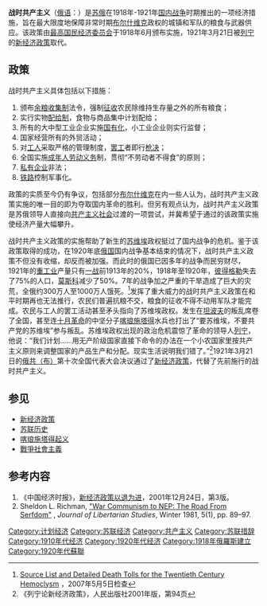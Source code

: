'''战时共产主义'''（[[俄语|俄语]]：'''{{lang|ru|Военный коммунизм}}'''）是[[苏俄|苏俄]]在1918年-1921年[[苏俄国内战争|国内战争]]时期推出的一项经济措施，旨在最大限度地保障非常时期[[布尔什维克|布尔什维克]]政权的城镇和军队的粮食与武器供应。该政策由[[最高国民经济委员会|最高国民经济委员会]]于1918年6月颁布实施，1921年3月21日被[[列宁|列宁]]的[[新经济政策|新经济政策]]取代。

==政策==
战时共产主义具体包括以下措施：
# 颁布[[余粮收集制|余粮收集制]]法令，强制[[征收|征收]]农民除维持生存量之外的所有粮食；
# 实行实物[[配给制|配给制]]，食物与商品集中计划配给；
# 所有的大中型工业企业实施[[国有化|国有化]]，小工业企业则实行监督；
# 国家经营所有的外贸活动；
# 对[[工人|工人]]采取严格的管理制度，[[罢工|罢工]]者即行[[枪毙|枪决]]；
# 全国实施[[成年人|成年人]][[劳动|劳动]][[义务|义务]]制，贯彻“不劳动者不得食”的原则；
# [[私有企业|私有企业]]非法；
# [[铁路|铁路]]控制军事化。

政策的实质至今仍有争议，包括部分[[布尔什维克|布尔什维克]]在内一些人认为，战时共产主义政策实施的唯一目的即为夺取国内革命的胜利。但另有观点认为，战时共产主义政策是苏俄领导人直接向[[共产主义社会|共产主义社会]]过渡的一项尝试，并冀希望于通过的该政策实施使经济产量大幅攀升。

战时共产主义政策的实施帮助了新生的[[苏维埃|苏维埃]]政权挺过了国内战争的危机。鉴于该政策取得的成功，在1920年底[[俄国|俄国]]国内战争基本结束的情况下，战时共产主义政策不但没有收缩，却反而被加强。而此时的俄国已因多年的战争而民穷财尽，1921年的[[重工业|重工业]]产量只有[[一战|一战]]前1913年的20%，1918年至1920年，[[彼得格勒|彼得格勒]]失去了75%的人口，[[莫斯科|莫斯科]]减少了50%。7年的战争加之严重的干旱造成了巨大的灾荒，全俄约300万人至1000万人饿死。<ref>[http://users.erols.com/mwhite28/warstat1.htm#Russian Source List and Detailed Death Tolls for the Twentieth Century Hemoclysm] {{Wayback|url=http://users.erols.com/mwhite28/warstat1.htm#Russian |date=20181224170723 }}，2007年5月5日检查</ref>发挥了重大威力的战时共产主义政策在和平时期再也无法推行，农民们普遍抗粮不交，粮食的征收不得不动用军队才能完成。农民与工人的罢工活动甚至矛头指向了苏维埃政权。发生在[[坦波夫|坦波夫]]的叛乱席卷了全国，甚至连[[十月革命|十月革命]]的中坚分子[[喀琅施塔得|喀琅施塔得]]水兵也打出了“要苏维埃，不要共产党的苏维埃”参与叛乱。苏维埃政权出现的政治危机震惊了革命的领导人[[列宁|列宁]]，他说：“我们计划……用无产阶级国家直接下命令的办法在一个小农国家里按共产主义原则来调整国家的产品生产和分配。现实生活说明我们错了。”<ref>《列宁论新经济政策》，人民出版社2001年版，第94页</ref>1921年3月21日的[[苏联共产党|俄共（布）]]第十次全国代表大会决议通过了[[新经济政策|新经济政策]]，代替了先前施行的战时共产主义。

== 参见 ==
*[[新经济政策|新经济政策]]
*[[苏联历史|苏联历史]]
*[[喀琅施塔得起义|喀琅施塔得起义]]
*[[戰爭社會主義|戰爭社會主義]]

== 参考内容 ==
<div class="references-small">
<references />
# 《中国经济时报》，[http://162.105.138.23/foruser/focus_portal/detail_all.asp?ID=4049&fanwei=f_name&zhi=世界经济 新经济政策以退为进]{{dead link|date=2018年3月 |bot=InternetArchiveBot |fix-attempted=yes }}，2001年12月24日，第3版。
# Sheldon L. Richman, [http://www.mises.org/journals/jls/5_1/5_1_5.pdf "War Communism to NEP: The Road From Serfdom"] {{Wayback|url=http://www.mises.org/journals/jls/5_1/5_1_5.pdf |date=20140914003928 }}, ''Journal of Libertarian Studies'', Winter 1981, 5(1), pp. 89–97.
</div>

[[Category:计划经济|Category:计划经济]]
[[Category:苏联经济|Category:苏联经济]]
[[Category:共产主义|Category:共产主义]]
[[Category:苏联措辞|Category:苏联措辞]]
[[Category:1910年代经济|Category:1910年代经济]]
[[Category:1920年代经济|Category:1920年代经济]]
[[Category:1918年俄羅斯建立|Category:1918年俄羅斯建立]]
[[Category:1920年代蘇聯|Category:1920年代蘇聯]]